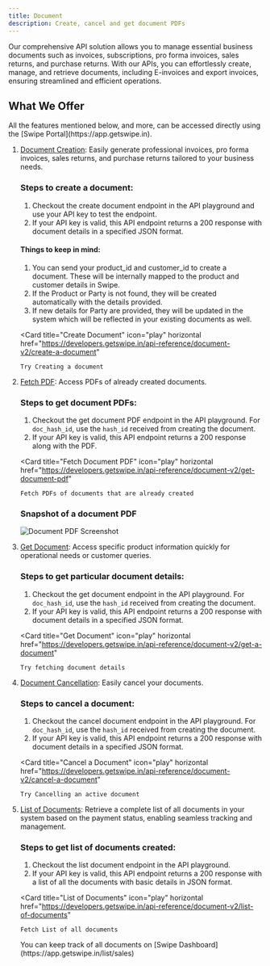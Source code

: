 ```yaml
---
title: Document
description: Create, cancel and get document PDFs
---
```


Our comprehensive API solution allows you to manage essential business documents such as invoices, subscriptions, pro forma invoices, sales returns, and purchase returns. With our APIs, you can effortlessly create, manage, and retrieve documents, including E-invoices and export invoices, ensuring streamlined and efficient operations.

## What We Offer

<Note>
    All the features mentioned below, and more, can be accessed directly using
    the [Swipe Portal](https://app.getswipe.in).
</Note>

1.  [Document Creation](https://developers.getswipe.in/api-reference/document-v2/create-a-document): Easily generate professional invoices, pro forma invoices, sales returns, and purchase returns tailored to your business needs.

    ### Steps to create a document:

    1. Checkout the create document endpoint in the API playground and use your API key to test the endpoint.
    2. If your API key is valid, this API endpoint returns a 200 response with document details in a specified JSON format.

    #### Things to keep in mind:

    1. You can send your product_id and customer_id to create a document. These will be internally mapped to the product and customer details in Swipe.
    2. If the Product or Party is not found, they will be created automatically with the details provided.
    3. If new details for Party are provided, they will be updated in the system which will be reflected in your existing documents as well.

    <Card
        title="Create Document"
        icon="play"
        horizontal
        href="https://developers.getswipe.in/api-reference/document-v2/create-a-document"
    >
        Try Creating a document
    </Card>

2.  [Fetch PDF](https://developers.getswipe.in/api-reference/document-v2/get-document-pdf): Access PDFs of already created documents.

    ### Steps to get document PDFs:

    1. Checkout the get document PDF endpoint in the API playground. For `doc_hash_id`, use the `hash_id` received from creating the document.
    2. If your API key is valid, this API endpoint returns a 200 response along with the PDF.

    <Card
        title="Fetch Document PDF"
        icon="play"
        horizontal
        href="https://developers.getswipe.in/api-reference/document-v2/get-document-pdf"
    >
        Fetch PDFs of documents that are already created
    </Card>

    ### Snapshot of a document PDF

    <img
        className="block"
        src="https://vx-erp-resources.s3.ap-south-1.amazonaws.com/invoice_templates/Template_1.webp"
        alt="Document PDF Screenshot"
    />

3.  [Get Document](https://developers.getswipe.in/api-reference/document-v2/get-a-document): Access specific product information quickly for operational needs or customer queries.

    ### Steps to get particular document details:

    1. Checkout the get document endpoint in the API playground. For `doc_hash_id`, use the `hash_id` received from creating the document.
    2. If your API key is valid, this API endpoint returns a 200 response with document details in a specified JSON format.

    <Card
        title="Get Document"
        icon="play"
        horizontal
        href="https://developers.getswipe.in/api-reference/document-v2/get-a-document"
    >
        Try fetching document details
    </Card>

4.  [Document Cancellation](https://developers.getswipe.in/api-reference/document-v2/cancel-a-document): Easily cancel your documents.

    ### Steps to cancel a document:

    1. Checkout the cancel document endpoint in the API playground. For `doc_hash_id`, use the `hash_id` received from creating the document.
    2. If your API key is valid, this API endpoint returns a 200 response with document details in a specified JSON format.

    <Card
        title="Cancel a Document"
        icon="play"
        horizontal
        href="https://developers.getswipe.in/api-reference/document-v2/cancel-a-document"
    >
        Try Cancelling an active document
    </Card>

5.  [List of Documents](https://developers.getswipe.in/api-reference/document-v2/list-of-documents): Retrieve a complete list of all documents in your system based on the payment status, enabling seamless tracking and management.

    ### Steps to get list of documents created:

    1. Checkout the list document endpoint in the API playground.
    2. If your API key is valid, this API endpoint returns a 200 response with a list of all the documents with basic details in JSON format.

    <Card
        title="List of Documents"
        icon="play"
        horizontal
        href="https://developers.getswipe.in/api-reference/document-v2/list-of-documents"
    >
        Fetch List of all documents
    </Card>

    <Note>
        You can keep track of all documents on [Swipe
        Dashboard](https://app.getswipe.in/list/sales)
    </Note>
